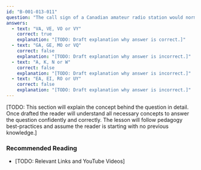 ```yaml
---
id: "B-001-013-011"
question: "The call sign of a Canadian amateur radio station would normally start with the letters:"
answers:
  - text: "VA, VE, VO or VY"
    correct: true
    explanation: "[TODO: Draft explanation why answer is correct.]"
  - text: "GA, GE, MO or VQ"
    correct: false
    explanation: "[TODO: Draft explanation why answer is incorrect.]"
  - text: "A, K, N or W"
    correct: false
    explanation: "[TODO: Draft explanation why answer is incorrect.]"
  - text: "EA, EI, RO or UY"
    correct: false
    explanation: "[TODO: Draft explanation why answer is incorrect.]"
---
```


[TODO: This section will explain the concept behind the question in detail. Once drafted the reader will understand all necessary concepts to answer the question confidently and correctly. The lesson will follow pedagogy best-practices and assume the reader is starting with no previous knowledge.]

### Recommended Reading

- [TODO: Relevant Links and YouTube Videos]
